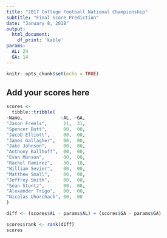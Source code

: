 ```yaml
---
title: "2017 College Football National Championship"
subtitle: "Final Score Prediction"
date: "January 8, 2018"
output: 
  html_document:
    df_print: 'kable'
params:
  AL: 24
  GA: 14
---
```


```r
knitr::opts_chunk$set(echo = TRUE)
```

## Add your scores here

```r
scores <- 
  tibble::tribble(
~Name,              ~AL, ~GA,
"Jason Freels",      21,  31,
"Spencer Butt",      00,  00,
"Jacob Elliott",     00,  00,
"James Gallagher",   00,  00,
"Jake Johnson",      00,  00,
"Anthony Kallhoff",  00,  00,
"Evan Munson",       00,  00,
"Rachel Ramirez",    30,  18,
"William Sevier",    00,  00,
"Matthew Small",     00,  00,
"Jeffrey Smith",     00,  00,
"Sean Stuntz",       00,  00,
"Alexander Trigo",   00,  00,
"Nicolas Uhorchack", 00,  00
)
```

```r
diff <- (scores$AL - params$AL) + (scores$GA - params$GA)

scores$rank <- rank(diff)
scores
```
